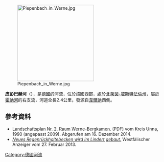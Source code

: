 {{No footnotes|time=2020-08-12T04:42:50+00:00}}
{{Coord|51.6691|N|7.6359|E|display=title}}
[[Image:Piepenbach_in_Werne.jpg|250px]]

'''皮彭巴赫河'''（{{lang-de|Piepenbach}}），是[[德國|德國]]的河流，位於該國西部，處於[[北萊茵-威斯特法倫州|北萊茵-威斯特法倫州]]，屬於[[霍訥河|霍訥河]]的右支流，河道全長2.4公里，發源自[[韋爾訥|韋爾訥]]西側。

==參考資料==
* [http://www.kreis-unna.de/fileadmin/user_upload/Kreishaus/69/pdf/Landschaftsplaene/LP2_werne_text.pdf Landschaftsplan Nr. 2. Raum Werne-Bergkamen.] {{Wayback|url=http://www.kreis-unna.de/fileadmin/user_upload/Kreishaus/69/pdf/Landschaftsplaene/LP2_werne_text.pdf |date=20160429103735 }} (PDF) vom Kreis Unna, 1990 (angepasst 2009). Abgerufen am 16. Dezember 2014.
* [http://www.wa.de/lokales/werne/neues-regenrueckhaltebecken-wird-lindert-gebaut-2773360.html ''Neues Regenrückhaltebecken wird im Lindert gebaut.''] {{Wayback|url=http://www.wa.de/lokales/werne/neues-regenrueckhaltebecken-wird-lindert-gebaut-2773360.html |date=20160304061221 }} Westfälischer Anzeiger vom 27. Februar 2013.

{{Germany-geo-stub}}
[[Category:德國河流|Category:德國河流]]